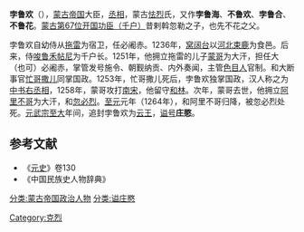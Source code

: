 '''孛鲁欢'''（{{bd|？||1264年|}}），[[蒙古帝国|蒙古帝国]]大臣，[[丞相|丞相]]，蒙古[[克烈|怯烈]]氏，又作'''孛鲁海'''、'''不鲁欢'''、'''孛鲁合'''、'''不鲁花'''。[[蒙古帝国开国功臣列表|蒙古第67位开国功臣（千户）]]昔剌斡忽勒之子，也先不花之父。

孛鲁欢自幼侍从[[拖雷|拖雷]]为宿卫，任必阇赤。1236年，[[窝阔台|窝阔台]]以[[河北|河北]][[束鹿|束鹿]]为食邑。后来，侍[[唆鲁禾帖尼|唆鲁禾帖尼]]为千户长。1251年，他拥立拖雷的儿子[[蒙哥|蒙哥]]为大汗，担任大（也可）必阇赤，掌管发号施令、朝觐纳贡、内外奏闻，主管[[色目人|色目人]]官制。和大断事官[[忙哥撒儿|忙哥撒儿]]同掌国政。1253年，忙哥撒儿死后，孛鲁欢独掌国政，汉人称之为[[中书|中书]][[右丞相|右丞相]]，1258年，蒙哥攻打[[南宋|南宋]]，他留守[[和林|和林]]。次年，蒙哥去世，他拥立[[阿里不哥|阿里不哥]]为大汗，和[[忽必烈|忽必烈]]。[[至元_(忽必烈)|至元]]元年（1264年），和阿里不哥归降，被忽必烈处死。[[元武宗|元武宗]][[至大|至大]]年间，追封孛鲁欢为[[云王|云王]]，[[谥号|谥号]]'''庄愍'''。

==参考文献==
*《[[元史|元史]]》卷130
*《中国民族史人物辞典》

[[分类:蒙古帝国政治人物|分类:蒙古帝国政治人物]]
[[分类:谥庄愍|分类:谥庄愍]]
[[Category:克烈|Category:克烈]]